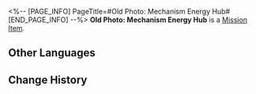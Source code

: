 <%-- [PAGE_INFO]
PageTitle=#Old Photo: Mechanism Energy Hub#
[END_PAGE_INFO] --%>
{{Item Infobox
|id          = 140215
|image       = Item Old Photo- Mechanism Energy Hub.png
|type        = Mission Item
|invCategory = Missions
|rarity      = 3
|effect      = 
|description = An old photo revealing the location of the exhibit "Mechanism Energy Hub."
}}
'''Old Photo: Mechanism Energy Hub''' is a [[Mission Item]].

==Other Languages==
{{Other Languages
|en   = Old Photo: Mechanism Energy Hub
|zhs  = 旧照片：机关能源中枢
|zht  = 舊照片：機關能源中樞
|ja   = 古写真：機関エネルギー中枢
|ko   = 오래된 사진: 장치 에너지 중추
|es   = Fotografía antigua: centro de energía del mecanismo
|fr   = Vieille photo : Centrale énergétique
|ru   = Старая фотография центра энергоснабжения механизмов
|th   = รูปถ่ายเก่า: ศูนย์พลังงานจักรกล
|vi   = Hình Cũ: Bộ Năng Lượng
|de   = Altes Foto: Mechanismus-Energiezentrum
|id   = Foto Lama: Pusat Energi Mekanisme
|pt   = Foto Antiga: Centro de Energia do Mecanismo
}}

==Change History==
{{Change History|2.0}}